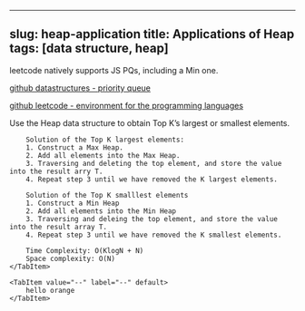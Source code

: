 
---
slug: heap-application
title: Applications of Heap
tags: [data structure, heap]
---

leetcode natively supports JS PQs, including a Min one.

[github datastructures - priority queue](https://github.com/datastructures-js/priority-queue)

[github leetcode - environment for the programming languages](https://support.leetcode.com/hc/en-us/articles/360011833974-What-are-the-environments-for-the-programming-languages-)



<Tabs>
    <TabItem value="The Top K Problem" label="The Top K Problem" default>
        Use the Heap data structure to obtain Top K’s largest or smallest elements.

        Solution of the Top K largest elements:
        1. Construct a Max Heap.
        2. Add all elements into the Max Heap.
        3. Traversing and deleting the top element, and store the value into the result arry T.
        4. Repeat step 3 until we have removed the K largest elements.

        Solution of the Top K smalllest elements
        1. Construct a Min Heap
        2. Add all elements into the Min Heap
        3. Traversing and deleing the top element, and store the value into the result array T.
        4. Repeat step 3 until we have removed the K smallest elements.

        Time Complexity: O(KlogN + N)
        Space complexity: O(N)
    </TabItem>

    <TabItem value="--" label="--" default>
        hello orange
    </TabItem>

</Tabs>




 